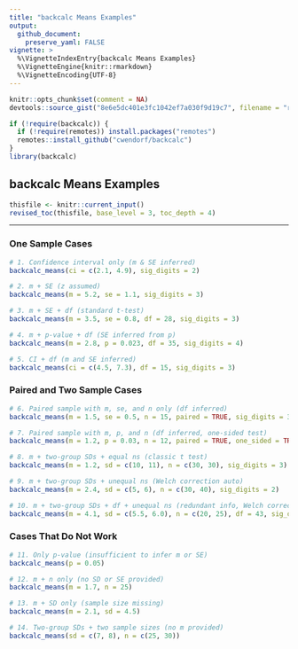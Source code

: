 ```yaml
---
title: "backcalc Means Examples"
output:
  github_document:
    preserve_yaml: FALSE
vignette: >
  %\VignetteIndexEntry{backcalc Means Examples}
  %\VignetteEngine{knitr::rmarkdown}
  %\VignetteEncoding{UTF-8}
---
```


```r
knitr::opts_chunk$set(comment = NA)
devtools::source_gist("8e6e5dc401e3fc1042ef7a030f9d19c7", filename = "revised_toc.R")
```

```r
if (!require(backcalc)) {
  if (!require(remotes)) install.packages("remotes")
  remotes::install_github("cwendorf/backcalc")
}
library(backcalc)
```

## backcalc Means Examples

```r
thisfile <- knitr::current_input()
revised_toc(thisfile, base_level = 3, toc_depth = 4)
```

---

### One Sample Cases

```r
# 1. Confidence interval only (m & SE inferred)
backcalc_means(ci = c(2.1, 4.9), sig_digits = 2)

# 2. m + SE (z assumed)
backcalc_means(m = 5.2, se = 1.1, sig_digits = 3)

# 3. m + SE + df (standard t-test)
backcalc_means(m = 3.5, se = 0.8, df = 28, sig_digits = 3)

# 4. m + p-value + df (SE inferred from p)
backcalc_means(m = 2.8, p = 0.023, df = 35, sig_digits = 4)

# 5. CI + df (m and SE inferred)
backcalc_means(ci = c(4.5, 7.3), df = 15, sig_digits = 3)
```

### Paired and Two Sample Cases

```r
# 6. Paired sample with m, se, and n only (df inferred)
backcalc_means(m = 1.5, se = 0.5, n = 15, paired = TRUE, sig_digits = 3)

# 7. Paired sample with m, p, and n (df inferred, one-sided test)
backcalc_means(m = 1.2, p = 0.03, n = 12, paired = TRUE, one_sided = TRUE, sig_digits = 3)

# 8. m + two-group SDs + equal ns (classic t test)
backcalc_means(m = 1.2, sd = c(10, 11), n = c(30, 30), sig_digits = 3)

# 9. m + two-group SDs + unequal ns (Welch correction auto)
backcalc_means(m = 2.4, sd = c(5, 6), n = c(30, 40), sig_digits = 2)

# 10. m + two-group SDs + df + unequal ns (redundant info, Welch correction)
backcalc_means(m = 4.1, sd = c(5.5, 6.0), n = c(20, 25), df = 43, sig_digits = 4)
```

### Cases That Do Not Work

```r
# 11. Only p-value (insufficient to infer m or SE)
backcalc_means(p = 0.05)

# 12. m + n only (no SD or SE provided)
backcalc_means(m = 1.7, n = 25)

# 13. m + SD only (sample size missing)
backcalc_means(m = 2.1, sd = 4.5)

# 14. Two-group SDs + two sample sizes (no m provided)
backcalc_means(sd = c(7, 8), n = c(25, 30))
```
